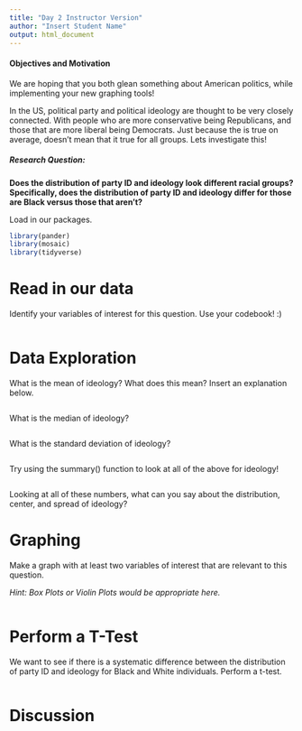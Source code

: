 ```yaml
---
title: "Day 2 Instructor Version"
author: "Insert Student Name"
output: html_document
---
```

#### Objectives and Motivation

We are hoping that you both glean something about American politics, while implementing your new graphing tools!

In the US, political party and political ideology are thought to be very closely connected. With people who are more conservative being Republicans, and those that are more liberal being Democrats. Just because the is true on average, doesn't mean that it true for all groups. Lets investigate this!

##### Research Question: 

**Does the distribution of party ID and ideology look different racial groups? Specifically, does the distribution of party ID and ideology differ for those are Black versus those that aren't?**

Load in our packages.

```r
library(pander)
library(mosaic)
library(tidyverse)
```

# Read in our data

Identify your variables of interest for this question. Use your codebook! :)

```r

```

# Data Exploration

What is the mean of ideology? What does this mean? Insert an explanation below.

```r

```

What is the median of ideology?

```r

```


What is the standard deviation of ideology?

```r

```

Try using the summary() function to look at all of the above for ideology!

```r

```

Looking at all of these numbers, what can you say about the distribution, center, and spread of ideology?

# Graphing

Make a graph with at least two variables of interest that are relevant to this question. 

*Hint: Box Plots or Violin Plots would be appropriate here.*

```r

```

# Perform a T-Test

We want to see if there is a systematic difference between the distribution of party ID and ideology for Black and White individuals. Perform a t-test. 

```r

```



# Discussion



